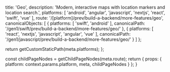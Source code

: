 
  title: 'Geo',
  description: 'Modern, interactive maps with location markers and location search.',
  platforms: [
    'android',
    'angular',
    'javascript',
    'nextjs',
    'react',
    'swift',
    'vue'
  ],
  route: '/[platform]/prev/build-a-backend/more-features/geo',
  canonicalObjects: [
    {
      platforms: [
        'swift',
        'android'
      ],
      canonicalPath: '/gen1/swift/prev/build-a-backend/more-features/geo/'
    },
    {
      platforms: [
        'react',
        'nextjs',
        'javascript',
        'angular',
        'vue'
      ],
      canonicalPath: '/gen1/javascript/prev/build-a-backend/more-features/geo/'
    }
  ]
};

  return getCustomStaticPath(meta.platforms);
};

  const childPageNodes = getChildPageNodes(meta.route);
  return {
    props: {
      platform: context.params.platform,
      meta,
      childPageNodes
    }
  };
}

<Overview childPageNodes={props.childPageNodes} />
